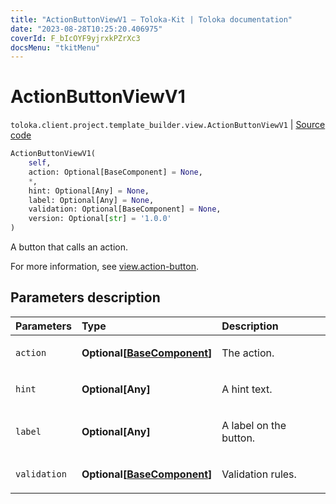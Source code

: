 ```yaml
---
title: "ActionButtonViewV1 — Toloka-Kit | Toloka documentation"
date: "2023-08-28T10:25:20.406975"
coverId: F_bIcOYF9yjrxkPZrXc3
docsMenu: "tkitMenu"
---
```


# ActionButtonViewV1

`toloka.client.project.template_builder.view.ActionButtonViewV1` | [Source code](https://github.com/Toloka/toloka-kit/blob/v1.2.1/src/client/project/template_builder/view.py#L64)

```python
ActionButtonViewV1(
    self,
    action: Optional[BaseComponent] = None,
    *,
    hint: Optional[Any] = None,
    label: Optional[Any] = None,
    validation: Optional[BaseComponent] = None,
    version: Optional[str] = '1.0.0'
)
```

A button that calls an action.

For more information, see [view.action-button](/docs/template-builder/reference/view.action-button).

## Parameters description

| Parameters | Type | Description |
| :----------| :----| :-----------|
`action`|**Optional\[[BaseComponent](/docs/toloka-kit/reference/toloka.client.project.template_builder.base.BaseComponent)\]**|<p>The action.</p>
`hint`|**Optional\[Any\]**|<p>A hint text.</p>
`label`|**Optional\[Any\]**|<p>A label on the button.</p>
`validation`|**Optional\[[BaseComponent](/docs/toloka-kit/reference/toloka.client.project.template_builder.base.BaseComponent)\]**|<p>Validation rules.</p>
